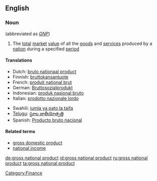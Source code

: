 {{wikipedia}}
==English==

===Noun===
{{en-noun|sg=[[gross]] [[national]] [[product]]|plural=[[gross national products]]}} (abbreviated as ''[[GNP]]'')

# The [[total]] [[market]] [[value]] of all the [[goods]] and [[service]]s produced by a [[nation]] during a specified [[period]]

====Translations====
{{top}}
*Dutch: [[bruto nationaal product]]
*Finnish: [[bruttokansantuote]]
*French: [[produit national brut]]
*German: [[Bruttosozialprodukt]] {{n}}
*Indonesian: [[produk nasional bruto]]
*Italian: [[prodotto nazionale lordo]]
{{mid}}
*Swahili: [[jumla ya pato la taifa]]
*[[Telugu]]: [[స్థూల జాతీయోత్పత్తి]]
*Spanish: [[Producto bruto nacional]]
{{bottom}}

====Related terms====
*[[gross domestic product]]
*[[national income]]

[[Category:Finance]]

[[de:gross national product]]
[[id:gross national product]]
[[ru:gross national product]]
[[ta:gross national product]]